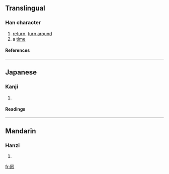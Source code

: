 {{see|回}}

==Translingual==
===Han character===
{{Han char|rn=31|rad=囗|as=02|sn=5|four=|canj=月口山 (BRU)}}
# [[return]], [[turn around]]
# a [[time]]
====References====
{{Han ref|kx=0216.170|dkj=01521|dj=0289.250|hdz=10711.020|uh=56D8|ud=22232}}
----
==Japanese==
===Kanji===
{{ja-kanji|grade=|rs=囗02}}
# {{defn|Japanese}} 
====Readings====
{{ja-readings|on=[[かい]] (kai), [[え]] (e)|kun=[[まわす]] (mawasu)}}
----
==Mandarin==
===Hanzi===
{{cmn-hanzi|pin=[[húi]] ([[hui2]])|wg=[[hui2|hui<sup>2</sup>]]}}
# {{defn|Mandarin}}

[[fr:囘]]